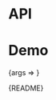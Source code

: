 
<Meta title="Packages/Breadcrumb" component={BreadcrumbContainer} />

# API

<ArgsTable />

# Demo

<Canvas>
  <Story
    name="Breadcrumb"
    args={{ as: 'hook', 'aria-label': 'Breadcrumbs' }}
    argTypes={{
      as: { options: ['container', 'hook'], control: 'radio', table: { category: 'Story' } },
      'aria-label': { control: 'text' }
    }}
  >
    {args => <BreadcrumbStory {...args} />}
  </Story>
</Canvas>

<Markdown>{README}</Markdown>
